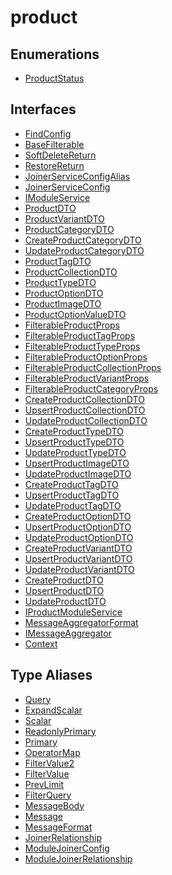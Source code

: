 
# product

## Enumerations

- [ProductStatus](../../product/enums/product.ProductStatus/page.mdx)

## Interfaces

- [FindConfig](../../product/interfaces/product.FindConfig/page.mdx)
- [BaseFilterable](../../product/interfaces/product.BaseFilterable/page.mdx)
- [SoftDeleteReturn](../../product/interfaces/product.SoftDeleteReturn/page.mdx)
- [RestoreReturn](../../product/interfaces/product.RestoreReturn/page.mdx)
- [JoinerServiceConfigAlias](../../product/interfaces/product.JoinerServiceConfigAlias/page.mdx)
- [JoinerServiceConfig](../../product/interfaces/product.JoinerServiceConfig/page.mdx)
- [IModuleService](../../product/interfaces/product.IModuleService/page.mdx)
- [ProductDTO](../../product/interfaces/product.ProductDTO/page.mdx)
- [ProductVariantDTO](../../product/interfaces/product.ProductVariantDTO/page.mdx)
- [ProductCategoryDTO](../../product/interfaces/product.ProductCategoryDTO/page.mdx)
- [CreateProductCategoryDTO](../../product/interfaces/product.CreateProductCategoryDTO/page.mdx)
- [UpdateProductCategoryDTO](../../product/interfaces/product.UpdateProductCategoryDTO/page.mdx)
- [ProductTagDTO](../../product/interfaces/product.ProductTagDTO/page.mdx)
- [ProductCollectionDTO](../../product/interfaces/product.ProductCollectionDTO/page.mdx)
- [ProductTypeDTO](../../product/interfaces/product.ProductTypeDTO/page.mdx)
- [ProductOptionDTO](../../product/interfaces/product.ProductOptionDTO/page.mdx)
- [ProductImageDTO](../../product/interfaces/product.ProductImageDTO/page.mdx)
- [ProductOptionValueDTO](../../product/interfaces/product.ProductOptionValueDTO/page.mdx)
- [FilterableProductProps](../../product/interfaces/product.FilterableProductProps/page.mdx)
- [FilterableProductTagProps](../../product/interfaces/product.FilterableProductTagProps/page.mdx)
- [FilterableProductTypeProps](../../product/interfaces/product.FilterableProductTypeProps/page.mdx)
- [FilterableProductOptionProps](../../product/interfaces/product.FilterableProductOptionProps/page.mdx)
- [FilterableProductCollectionProps](../../product/interfaces/product.FilterableProductCollectionProps/page.mdx)
- [FilterableProductVariantProps](../../product/interfaces/product.FilterableProductVariantProps/page.mdx)
- [FilterableProductCategoryProps](../../product/interfaces/product.FilterableProductCategoryProps/page.mdx)
- [CreateProductCollectionDTO](../../product/interfaces/product.CreateProductCollectionDTO/page.mdx)
- [UpsertProductCollectionDTO](../../product/interfaces/product.UpsertProductCollectionDTO/page.mdx)
- [UpdateProductCollectionDTO](../../product/interfaces/product.UpdateProductCollectionDTO/page.mdx)
- [CreateProductTypeDTO](../../product/interfaces/product.CreateProductTypeDTO/page.mdx)
- [UpsertProductTypeDTO](../../product/interfaces/product.UpsertProductTypeDTO/page.mdx)
- [UpdateProductTypeDTO](../../product/interfaces/product.UpdateProductTypeDTO/page.mdx)
- [UpsertProductImageDTO](../../product/interfaces/product.UpsertProductImageDTO/page.mdx)
- [UpdateProductImageDTO](../../product/interfaces/product.UpdateProductImageDTO/page.mdx)
- [CreateProductTagDTO](../../product/interfaces/product.CreateProductTagDTO/page.mdx)
- [UpsertProductTagDTO](../../product/interfaces/product.UpsertProductTagDTO/page.mdx)
- [UpdateProductTagDTO](../../product/interfaces/product.UpdateProductTagDTO/page.mdx)
- [CreateProductOptionDTO](../../product/interfaces/product.CreateProductOptionDTO/page.mdx)
- [UpsertProductOptionDTO](../../product/interfaces/product.UpsertProductOptionDTO/page.mdx)
- [UpdateProductOptionDTO](../../product/interfaces/product.UpdateProductOptionDTO/page.mdx)
- [CreateProductVariantDTO](../../product/interfaces/product.CreateProductVariantDTO/page.mdx)
- [UpsertProductVariantDTO](../../product/interfaces/product.UpsertProductVariantDTO/page.mdx)
- [UpdateProductVariantDTO](../../product/interfaces/product.UpdateProductVariantDTO/page.mdx)
- [CreateProductDTO](../../product/interfaces/product.CreateProductDTO/page.mdx)
- [UpsertProductDTO](../../product/interfaces/product.UpsertProductDTO/page.mdx)
- [UpdateProductDTO](../../product/interfaces/product.UpdateProductDTO/page.mdx)
- [IProductModuleService](../../product/interfaces/product.IProductModuleService/page.mdx)
- [MessageAggregatorFormat](../../product/interfaces/product.MessageAggregatorFormat/page.mdx)
- [IMessageAggregator](../../product/interfaces/product.IMessageAggregator/page.mdx)
- [Context](../../product/interfaces/product.Context/page.mdx)

## Type Aliases

- [Query](../../product/types/product.Query/page.mdx)
- [ExpandScalar](../../product/types/product.ExpandScalar/page.mdx)
- [Scalar](../../product/types/product.Scalar/page.mdx)
- [ReadonlyPrimary](../../product/types/product.ReadonlyPrimary/page.mdx)
- [Primary](../../product/types/product.Primary/page.mdx)
- [OperatorMap](../../product/types/product.OperatorMap/page.mdx)
- [FilterValue2](../../product/types/product.FilterValue2/page.mdx)
- [FilterValue](../../product/types/product.FilterValue/page.mdx)
- [PrevLimit](../../product/types/product.PrevLimit/page.mdx)
- [FilterQuery](../../product/types/product.FilterQuery/page.mdx)
- [MessageBody](../../product/types/product.MessageBody/page.mdx)
- [Message](../../product/types/product.Message/page.mdx)
- [MessageFormat](../../product/types/product.MessageFormat/page.mdx)
- [JoinerRelationship](../../product/types/product.JoinerRelationship/page.mdx)
- [ModuleJoinerConfig](../../product/types/product.ModuleJoinerConfig/page.mdx)
- [ModuleJoinerRelationship](../../product/types/product.ModuleJoinerRelationship/page.mdx)
